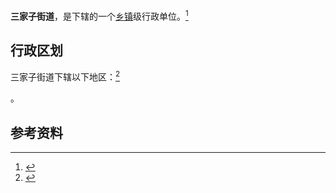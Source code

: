 {{中国乡级行政区|21/14/04/006/000}}

'''三家子街道'''，是{{PRC admin/fullname|21/14/04/006/000|3}}下辖的一个[[乡镇|乡镇]]级行政单位。<ref>{{PRC admin/ref sgc|{{PRC admin/parent|21/14/04/006/000}}}}</ref>

== 行政区划 ==

三家子街道下辖以下地区：<ref>{{PRC admin/ref sgc|21/14/04/006/000}}</ref>

{{PRC admin/children|21/14/04/006/000}}。

== 参考资料 ==

{{reflist}}

{{行政区划小作品}}
{{PRC admin/navcat|21/14/04/006/000}}